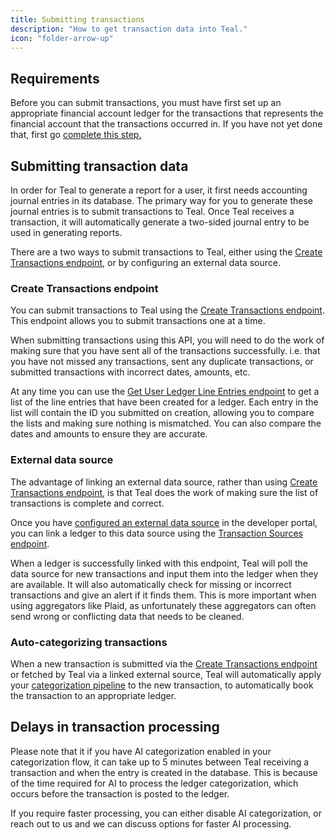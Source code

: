 ```yaml
---
title: Submitting transactions
description: "How to get transaction data into Teal."
icon: "folder-arrow-up"
---
```


## Requirements

Before you can submit transactions, you must have first set up an appropriate financial account ledger for the transactions that represents the financial account that the transactions occurred in. If you have not yet done that, first go [complete this step.](/transactions/create_ledger)

## Submitting transaction data

In order for Teal to generate a report for a user, it first needs accounting journal entries in its database. The primary way for you to generate these journal entries is to submit transactions to Teal. Once Teal receives a transaction, it will automatically generate a two-sided journal entry to be used in generating reports.

There are a two ways to submit transactions to Teal, either using the [Create Transactions endpoint](/api-reference/transactions/create_transactions), or by configuring an external data source.

### Create Transactions endpoint

You can submit transactions to Teal using the [Create Transactions endpoint](/api-reference/transactions/create_transactions). This endpoint allows you to submit transactions one at a time.

When submitting transactions using this API, you will need to do the work of making sure that you have sent all of the transactions successfully. i.e. that you have not missed any transactions, sent any duplicate transactions, or submitted transactions with incorrect dates, amounts, etc.

At any time you can use the [Get User Ledger Line Entries endpoint](api-reference/line_entries/get_user_ledger_line_entries) to get a list of the line entries that have been created for a ledger. Each entry in the list will contain the ID you submitted on creation, allowing you to compare the lists and making sure nothing is mismatched. You can also compare the dates and amounts to ensure they are accurate.

### External data source

The advantage of linking an external data source, rather than using [Create Transactions endpoint](/api-reference/transactions/create_transactions), is that Teal does the work of making sure the list of transactions is complete and correct.

Once you have [configured an external data source](/configuration/data_sources_config) in the developer portal, you can link a ledger to this data source using the [Transaction Sources endpoint](/api-reference/transaction_sources/).

When a ledger is successfully linked with this endpoint, Teal will poll the data source for new transactions and input them into the ledger when they are available. It will also automatically check for missing or incorrect transactions and give an alert if it finds them. This is more important when using aggregators like Plaid, as unfortunately these aggregators can often send wrong or conflicting data that needs to be cleaned.

### Auto-categorizing transactions

When a new transaction is submitted via the [Create Transactions endpoint](/api-reference/transactions/create_transactions) or fetched by Teal via a linked external source, Teal will automatically apply your [categorization pipeline](/configuration/categorization_config) to the new transaction, to automatically book the transaction to an appropriate ledger.

## Delays in transaction processing

Please note that it if you have AI categorization enabled in your categorization flow, it can take up to 5 minutes between Teal receiving a transaction and when the entry is created in the database. This is because of the time required for AI to process the ledger categorization, which occurs before the transaction is posted to the ledger.

If you require faster processing, you can either disable AI categorization, or reach out to us and we can discuss options for faster AI processing.
